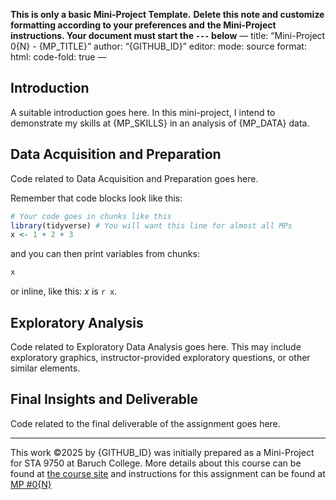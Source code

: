 **This is only a basic Mini-Project Template.**
**Delete this note and customize formatting according to your preferences and**
**the Mini-Project instructions. Your document must start the `---` below**
---
title: "Mini-Project 0{N} - {MP_TITLE}"
author: "{GITHUB_ID}"
editor:
    mode: source
format:
    html:
        code-fold: true
---

## Introduction

A suitable introduction goes here. In this mini-project, I intend to demonstrate
my skills at {MP_SKILLS} in an analysis of {MP_DATA} data.

## Data Acquisition and Preparation

Code related to Data Acquisition and Preparation goes here.

Remember that code blocks look like this: 

```r
# Your code goes in chunks like this
library(tidyverse) # You will want this line for almost all MPs
x <- 1 + 2 + 3
```

and you can then print variables from chunks: 

```r
x
```

or inline, like this: $x$ is `r x`.

## Exploratory Analysis

Code related to Exploratory Data Analysis goes here. This may include
exploratory graphics, instructor-provided exploratory questions, or other
similar elements. 

## Final Insights and Deliverable

Code related to the final deliverable of the assignment goes here. 



------------------------------------------------------------------------

This work ©2025 by {GITHUB_ID} was initially prepared as a Mini-Project for
STA 9750 at Baruch College. More details about this course can be found at
[the course site](https://michael-weylandt.com/STA9750) and instructions for
this assignment can be found at 
[MP #0{N}](https://michael-weylandt.com/STA9750/miniprojects/mini0{N}.html)
